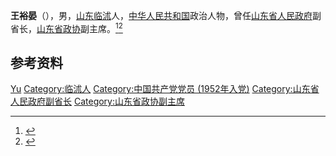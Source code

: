 '''王裕晏'''（{{bd|1933年|1月|}}），男，[[山东|山东]][[临沭|临沭]]人，[[中华人民共和国|中华人民共和国]]政治人物，曾任[[山东省人民政府|山东省人民政府]]副省长，[[山东省政协|山东省政协]]副主席。<ref>{{Cite book|title=中华人民共和国职官志|author=何虎生, 李耀东, 向常福主编|publisher=中国社会出版社|year=2003|isbn=9787800883934|location=北京|pages=}}</ref><ref>{{Cite web|title=王裕晏|url=http://www.sdjj.org/artical.asp?id=2688|accessdate=2020-08-29|work=山东将军网}}</ref>

== 参考资料 ==
{{reflist}}

{{中国人物小作品}}

{{Authority control}}
{{DEFAULTSORT:Wang王}}
[[Category:王姓|Yu]]
[[Category:临沭人|Category:临沭人]]
[[Category:中国共产党党员_(1952年入党)|Category:中国共产党党员 (1952年入党)]]
[[Category:山东省人民政府副省长|Category:山东省人民政府副省长]]
[[Category:山东省政协副主席|Category:山东省政协副主席]]